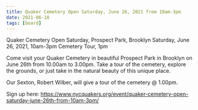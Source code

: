 ```yaml
---
title: Quaker Cemetery Open Saturday, June 26, 2021 from 10am-3pm
date: 2021-06-18
tags: [board]
---
```


Quaker Cemetery Open Saturday, Prospect Park, Brooklyn
Saturday, June 26, 2021, 10am-3pm
Cemetery Tour, 1pm

Come visit your Quaker Cemetery in beautiful Prospect Park in Brooklyn on June 26th from 10.00am to 3.00pm. Take a tour of the cemetery, explore the grounds, or just take in the natural beauty of this unique place.

Our Sexton, Robert Wilber, will give a tour of the cemetery @ 1.00pm.

Sign up here: https://www.nycquakers.org/event/quaker-cemetery-open-saturday-june-26th-from-10am-3pm/

